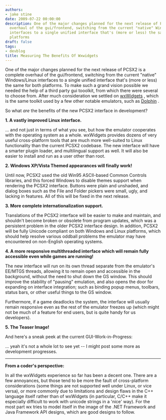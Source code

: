 ```yaml
---
authors:
- jake stine
date: 2009-07-22 00:00:00
description: One of the major changes planned for the next release of PCSX2 is a complete
  overhaul of the gui/frontend, switching from the current "native" Windows/Linux
  interfaces to a single unified interface that's (more or less) the same for both
  platforms
draft: false
tags:
- devblog
title: Measuring The Benefits Of Wxwidgets
---
```


One of the major changes planned for the next release of PCSX2 is a
complete overhaul of the gui/frontend, switching from the current
"native" Windows/Linux interfaces to a single unified interface that's
(more or less) the same for both platforms. To make such a grand vision
possible we needed the help of a third party gui tooolkit, from which
there were several to choose from. After much consideration we settled
on [wxWidgets](http://www.wxwidgets.org) , which is the same toolkit
used by a few other notable emulators, such as
[Dolphin](http://www.dolphin-emulator.com/) .

<!-- truncate -->

So what *are* the benefits of the new PCSX2 interface in development?

**1. A vastly improved Linux interface.**

... and not just in terms of what you see, but how the emulator
cooperates with the operating system as a whole. wxWidgets provides
dozens of very useful cross-platform tools that are much more
well-suited to Linux functionality than the current PCSX2 codebase. The
new interface will have a smarter plugin loader, and multilingual
support as well. It will also be easier to install and run as a user
other than root.

**2. Windows XP/Vista Themed appearances will finally work!**

Until now, PCSX2 used the old Win95 ASCII-based Common Controls
libraries, and this forced Windows to disable themes support when
rendering the PCSX2 interface. Buttons were plain and unshaded, and
dialog boxes such as the File and Folder pickers were small, ugly, and
lacking in features. All of this will be fixed in the next release.

**3. More complete internationalization support.**

Translations of the PCSX2 interface will be easier to make and maintain,
and shouldn't become broken or obsolete from program updates, which was
a persistent problem in the older PCSX2 interface design. In addition,
PCSX2 will be fully Unicode compliant on both Windows and Linux
platforms, which should help resolve various oddball problems the
emulator may have encountered on non-English operating systems.

**4. A more responsive multithreaded interface which will remain fully accessible even while games are running!**

The new interface will run on its own thread separate from the
emulator's EE/MTGS threads, allowing it to remain open and accessible in
the background, without the need to shut down the GS window. This should
improve the stability of "pausing" emulation, and also opens the door
for expanding on interface integration; such as binding popup menus,
toolbars, status bars, or other useful things to the GS window.

Furthermore, if a game deadlocks the system, the interface will usually
remain responsive even as the rest of the emulator freezes up (which
might not be much of a feature for end users, but is quite handy for us
developers).

**5. The Teaser Image!**

And here's a sneak peek at the current GUI-Work-in-Progress:

... yeah it's not a whole lot to see yet -- I might post some more as
development progresses.

------------------------------------------------------------------------

**From a coder's perspective:**

In all the wxWidgets experience so far has been a decent one. There are
a few annoyances, but those tend to be more the fault of cross-platform
considerations (some things are not supported well under Linux, or vice
versa), or more commonly due to limitations and design flaws in the C++
language itself rather than of wxWidgets (in particular, C/C++ make it
especially difficult to work with unicode strings in a 'nice' way). For
the most part wx tries to model itself in the image of the .NET
Framework and Java Framework API designs, which are good designs to
follow.